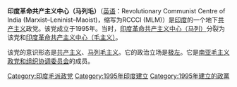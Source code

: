 {{Unreferenced|time=2021-09-09T00:46:13+00:00}}
'''印度革命共产主义中心（马列毛）'''（[[英语|英语]]：Revolutionary Communist Centre of India (Marxist–Leninist–Maoist)，缩写为RCCCI (MLM)）是[[印度|印度]]的一个地下[[共产主义|共产主义]]政党。该党成立于1995年。当时，[[印度革命共产主义中心（马列）|印度革命共产主义中心（马列）]]分裂为该党和[[印度革命共产主义中心（毛主义）|印度革命共产主义中心（毛主义）]]。

该党的意识形态是[[共产主义|共产主义]]、[[马列毛主义|马列毛主义]]。它的政治立场是[[极左|极左]]。它是[[南亚毛主义政党和组织协调委员会|南亚毛主义政党和组织协调委员会]]的成员。

{{Communist-party-stub}}
[[Category:印度毛派政党|Category:印度毛派政党]]
[[Category:1995年印度建立|Category:1995年印度建立]]
[[Category:1995年建立的政黨|Category:1995年建立的政黨]]